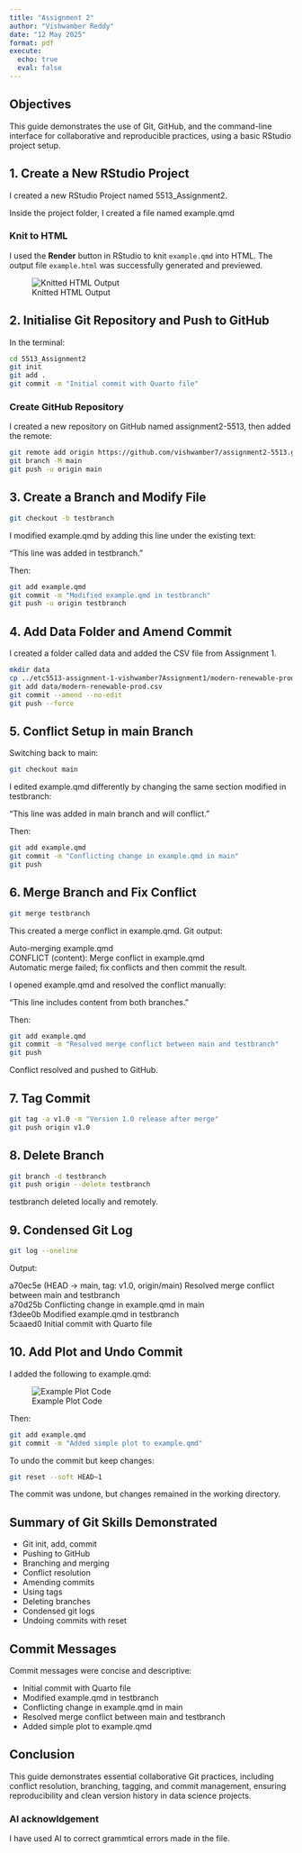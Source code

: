 ```yaml
---
title: "Assignment 2"
author: "Vishwamber Reddy"
date: "12 May 2025"
format: pdf
execute:
  echo: true
  eval: false
---
```


## Objectives

This guide demonstrates the use of Git, GitHub, and the command-line interface for collaborative and reproducible practices, using a basic RStudio project setup.

## 1. Create a New RStudio Project

I created a new RStudio Project named 5513_Assignment2.

Inside the project folder, I created a file named example.qmd

### Knit to HTML

I used the **Render** button in RStudio to knit `example.qmd` into HTML. The output file `example.html` was successfully generated and previewed.

![Knitted HTML Output](Images/example_output.png)

## 2. Initialise Git Repository and Push to GitHub

In the terminal:

``` bash
cd 5513_Assignment2
git init
git add .
git commit -m "Initial commit with Quarto file"
```

### Create GitHub Repository

I created a new repository on GitHub named assignment2-5513, then added the remote:

``` bash
git remote add origin https://github.com/vishwamber7/assignment2-5513.git
git branch -M main
git push -u origin main
```

## 3. Create a Branch and Modify File

``` bash
git checkout -b testbranch
```

I modified example.qmd by adding this line under the existing text:

"This line was added in testbranch."

Then:

``` bash
git add example.qmd
git commit -m "Modified example.qmd in testbranch"
git push -u origin testbranch
```

## 4. Add Data Folder and Amend Commit

I created a folder called data and added the CSV file from Assignment 1.

``` bash
mkdir data 
cp ../etc5513-assignment-1-vishwamber7Assignment1/modern-renewable-prod.csv data/
git add data/modern-renewable-prod.csv
git commit --amend --no-edit
git push --force
```

## 5. Conflict Setup in main Branch

Switching back to main:

``` bash
git checkout main
```

I edited example.qmd differently by changing the same section modified in testbranch:

"This line was added in main branch and will conflict."

Then:

``` bash
git add example.qmd
git commit -m "Conflicting change in example.qmd in main"
git push
```

## 6. Merge Branch and Fix Conflict

``` bash
git merge testbranch
```

This created a merge conflict in example.qmd. Git output:

Auto-merging example.qmd\
CONFLICT (content): Merge conflict in example.qmd\
Automatic merge failed; fix conflicts and then commit the result.

I opened example.qmd and resolved the conflict manually:

"This line includes content from both branches."

Then:

``` bash
git add example.qmd
git commit -m "Resolved merge conflict between main and testbranch"
git push
```

Conflict resolved and pushed to GitHub.

## 7. Tag Commit

``` bash
git tag -a v1.0 -m "Version 1.0 release after merge"
git push origin v1.0
```

## 8. Delete Branch

``` bash
git branch -d testbranch
git push origin --delete testbranch
```

testbranch deleted locally and remotely.

## 9. Condensed Git Log

``` bash
git log --oneline
```

Output:

a70ec5e (HEAD -\> main, tag: v1.0, origin/main) Resolved merge conflict between main and testbranch\
a70d25b Conflicting change in example.qmd in main\
f3dee0b Modified example.qmd in testbranch\
5caaed0 Initial commit with Quarto file

## 10. Add Plot and Undo Commit

I added the following to example.qmd:

![Example Plot Code](Images/example_plot.png)

Then:

``` bash
git add example.qmd 
git commit -m "Added simple plot to example.qmd"
```

To undo the commit but keep changes:

``` bash
git reset --soft HEAD~1 
```

The commit was undone, but changes remained in the working directory.

## Summary of Git Skills Demonstrated

-   Git init, add, commit
-   Pushing to GitHub
-   Branching and merging
-   Conflict resolution
-   Amending commits
-   Using tags
-   Deleting branches
-   Condensed git logs
-   Undoing commits with reset

## Commit Messages

Commit messages were concise and descriptive:

-   Initial commit with Quarto file
-   Modified example.qmd in testbranch
-   Conflicting change in example.qmd in main
-   Resolved merge conflict between main and testbranch
-   Added simple plot to example.qmd

## Conclusion

This guide demonstrates essential collaborative Git practices, including conflict resolution, branching, tagging, and commit management, ensuring reproducibility and clean version history in data science projects.

### AI acknowldgement

I have used AI to correct grammtical errors made in the file.

